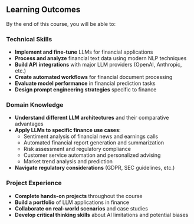 ## Learning Outcomes

By the end of this course, you will be able to:

### Technical Skills
- **Implement and fine-tune** LLMs for financial applications
- **Process and analyze** financial text data using modern NLP techniques
- **Build API integrations** with major LLM providers (OpenAI, Anthropic, etc.)
- **Create automated workflows** for financial document processing
- **Evaluate model performance** in financial prediction tasks
- **Design prompt engineering strategies** specific to finance

### Domain Knowledge
- **Understand different LLM architectures** and their comparative advantages
- **Apply LLMs to specific finance use cases**:
  - Sentiment analysis of financial news and earnings calls
  - Automated financial report generation and summarization
  - Risk assessment and regulatory compliance
  - Customer service automation and personalized advising
  - Market trend analysis and prediction
- **Navigate regulatory considerations** (GDPR, SEC guidelines, etc.)

### Project Experience
- **Complete hands-on projects** throughout the course
- **Build a portfolio** of LLM applications in finance
- **Collaborate on real-world scenarios** and case studies
- **Develop critical thinking skills** about AI limitations and potential biases
